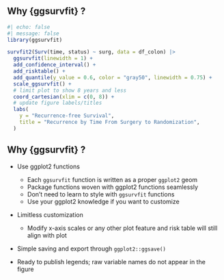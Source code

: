 ## Why {ggsurvfit} ?

```r
#| echo: false
#| message: false
library(ggsurvfit)

survfit2(Surv(time, status) ~ surg, data = df_colon) |>
  ggsurvfit(linewidth = 1) +
  add_confidence_interval() +
  add_risktable() +
  add_quantile(y_value = 0.6, color = "gray50", linewidth = 0.75) +
  scale_ggsurvfit() +
  # limit plot to show 8 years and less
  coord_cartesian(xlim = c(0, 8)) +
  # update figure labels/titles
  labs(
    y = "Recurrence-free Survival",
    title = "Recurrence by Time From Surgery to Randomization",
  )
```

## Why {ggsurvfit} ?

- Use ggplot2 functions

  * Each `ggsurvfit` function is written as a proper `ggplot2` geom
  * Package functions woven with ggplot2 functions seamlessly 
  * Don’t need to learn to style with `ggsurvfit` functions
  * Use your ggplot2 knowledge if you want to customize 

- Limitless customization

  * Modify x-axis scales or any other plot feature and risk table will still align with plot

- Simple saving and export through `ggplot2::ggsave()`

- Ready to publish legends; raw variable names do not appear in the figure 

